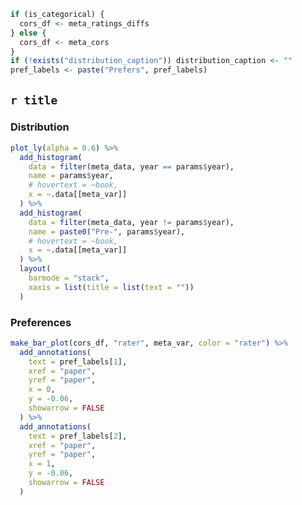 
```r
if (is_categorical) {
  cors_df <- meta_ratings_diffs
} else {
  cors_df <- meta_cors
}
if (!exists("distribution_caption")) distribution_caption <- ""
pref_labels <- paste("Prefers", pref_labels)
```

## `r title`

### Distribution
```r
plot_ly(alpha = 0.6) %>%
  add_histogram(
    data = filter(meta_data, year == params$year),
    name = params$year,
    # hovertext = ~book,
    x = ~.data[[meta_var]]
  ) %>%
  add_histogram(
    data = filter(meta_data, year != params$year),
    name = paste0("Pre-", params$year),
    # hovertext = ~book,
    x = ~.data[[meta_var]]
  ) %>%
  layout(
    barmode = "stack",
    xaxis = list(title = list(text = ""))
  )
```

### Preferences
```r
make_bar_plot(cors_df, "rater", meta_var, color = "rater") %>%
  add_annotations(
    text = pref_labels[1],
    xref = "paper",
    yref = "paper",
    x = 0,
    y = -0.06,
    showarrow = FALSE
  ) %>%
  add_annotations(
    text = pref_labels[2],
    xref = "paper",
    yref = "paper",
    x = 1,
    y = -0.06,
    showarrow = FALSE
  )
```